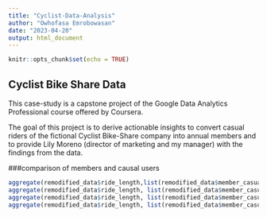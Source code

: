 ```yaml
---
title: "Cyclist-Data-Analysis"
author: "Owhofasa Emrobowasan"
date: "2023-04-20"
output: html_document
---
```


```r
knitr::opts_chunk$set(echo = TRUE)
```

## Cyclist Bike Share Data

This case-study is a capstone project of the Google Data Analytics Professional course offered by Coursera.

The goal of this project is to derive actionable insights to convert casual riders of the fictional Cyclist Bike-Share company into annual members and to provide Lily Moreno (director of marketing and my manager) with the findings from the data.

###comparison of members and causal users

```r
aggregate(remodified_data$ride_length,list(remodified_data$member_casual), FUN = mean)
aggregate(remodified_data$ride_length, list(remodified_data$member_casual), FUN = median)
aggregate(remodified_data$ride_length, list(remodified_data$member_casual), FUN = max)
aggregate(remodified_data$ride_length, list(remodified_data$member_casual), FUN = min)
```
